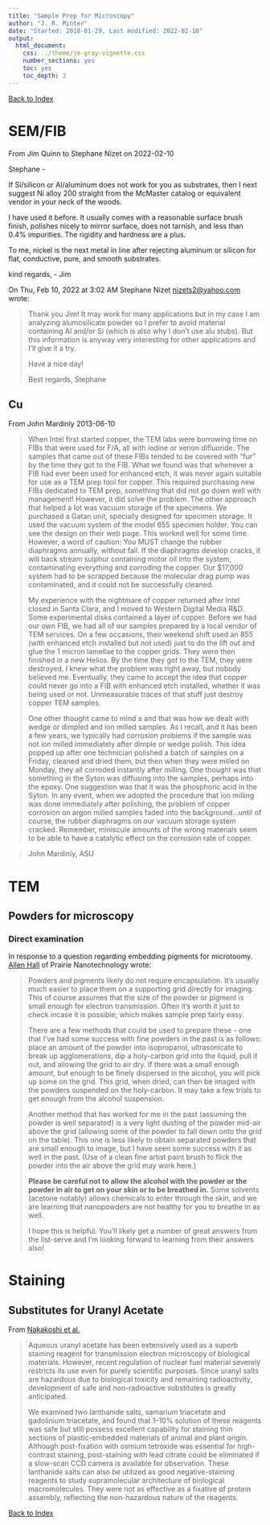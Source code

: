 ```yaml
---
title: "Sample Prep for Microscopy"
author: "J. R. Minter"
date: "Started: 2018-01-29, Last modified: 2022-02-10"
output:
  html_document:
    css: ../theme/jm-gray-vignette.css
    number_sections: yes
    toc: yes
    toc_depth: 3
---
```


[Back to Index](../README.html)

# SEM/FIB

From Jim Quinn to Stephane Nizet on 2022-02-10


Stephane -

If Si/silicon or Al/aluminum does not work for you as substrates,
then I next suggest Ni alloy 200 straight from the McMaster catalog
or equivalent vendor in your neck of the woods.

I have used it before.  It usually comes with a reasonable surface
brush finish, polishes nicely to mirror surface, does not tarnish,
and less than 0.4% impurities.  The rigidity and hardness are a plus.

To me, nickel is the next metal in line after rejecting aluminum
or silicon for flat, conductive, pure, and smooth substrates.

kind regards,
- Jim


On Thu, Feb 10, 2022 at 3:02 AM Stephane Nizet <nizets2@yahoo.com> wrote:

> Thank you Jim!
> It may work for many applications but in my case I am analyzing
> alumosilicate powder so I prefer to avoid material containing Al and/or Si
> (which is also why I don't use alu stubs).
> But this information is anyway very interesting for other applications and
> I'll give it a try.
>
> Have a nice day!
>
> Best regards,
> Stephane
>
>

## Cu
From John Mardinly 2013-06-10

> When Intel first started copper, the TEM labs were borrowing time on
> FIBs that were used for F/A, all with iodine or xenon difluoride. The
> samples that came out of these FIBs tended to be covered with "fur"
> by the time they got to the FIB. What we found was that whenever a
> FIB had ever been used for enhanced etch, it was never again suitable
> for use as a TEM prep tool for copper. This required purchasing new
> FIBs dedicated to TEM prep, something that did not go down well
> with management! However, it did solve the problem. The other
> approach that helped a lot was vacuum storage of the specimens.
> We purchased a Gatan unit, specially designed for specimen storage.
> It used the vacuum system of the model 655 specimen holder.
> You can see the design on their web page. This worked well
> for some time. However, a word of caution: You MUST change the
> rubber diaphragms annually, without fail. If the diaphragms
> develop cracks, it will back stream sulphur containing motor
> oil into the system, contaminating everything and corroding
> the copper. Our $17,000 system had to be scrapped because
> the molecular drag pump was contaminated, and it could not
> be successfully cleaned.
>
> My experience with the nightmare of copper returned after
> Intel closed in Santa Clara, and I moved to Western Digital
> Media R&D. Some experimental disks contained a layer of
> copper. Before we had our own FIB, we had all of our samples
> prepared by a local vendor of TEM services. On a few
> occasions, their weekend shift used an 855 (with enhanced
> etch installed but not used) just to do the lift out
> and glue the 1 micron lamellae to the copper grids. They
> were then finished in a new Helios. By the time they
> got to the TEM, they were destroyed. I knew what the
> problem was right away, but nobody believed me.
> Eventually, they came to accept the idea that copper
> could never go into a FIB with enhanced etch installed,
> whether it was being used or not. Unmeasurable traces
> of that stuff just destroy copper TEM samples.
> 
> One other thought came to mind a and that was how we dealt with
> wedge or dimpled and ion milled samples. As I recall, and it
> has been a few years, we typically had corrosion problems if
> the sample was not ion milled immediately after dimple or
> wedge polish. This idea popped up after one technician
> polished a batch of samples on a Friday, cleaned and dried
> them, but then when they were milled on Monday, they all
> corroded instantly after milling. One thought was that
> something in the Syton was diffusing into the samples,
> perhaps into the epoxy. One suggestion was that it was
> the phosphoric acid in the Syton. In any event, when we
> adopted the procedure that ion milling was done immediately
> after polishing, the problem of copper corrosion on argon
> milled samples faded into the background...until of course,
> the rubber  diaphragms on our vacuum storage system
> cracked. Remember, miniscule amounts of the wrong materials
> seem to be able to have a catalytic effect on the
> corrosion rate of copper.

> John Mardinly, ASU

# TEM

## Powders for microscopy

### Direct examination

In response to a question regarding embedding pigments for microtoomy.
[Allen Hall](mailto:ajhall@prairienanotech.com) of Prairie
Nanotechnology wrote:

> Powders and pigments likely do not require encapsulation.  It's
> usually much easier to place them on a supporting grid directly for
> imaging. This of course assumes that the size of the powder or pigment
> is small enough for electron transmission.  Often it's worth it just
> to check incase it is possible; which makes sample prep fairly easy.
> 
> There are a few methods that could be used to prepare these - one that
> I've had some success with fine powders in the past is as follows:
> place an amount of the powder into isopropanol, ultrasonicate to break
> up agglomerations, dip a holy-carbon grid into the liquid, pull it
> out, and allowing the grid to air dry.  If there was a small enough 
> amount, but enough to be finely dispersed in the alcohol, you will
> pick up some on the grid.  This grid, when dried, can then be imaged
> with the powders suspended on the holy-carbon.  It may take a few
> trials to get enough from the alcohol suspension.
> 
> Another method that has worked for me in the past (assuming the
> powder is well separated) is a very light dusting of the powder
> mid-air above the grid (allowing some of the powder to
> fall down onto the grid on the table). This one is less likely to
> obtain separated powders that are small enough to image, but I have
> seen some success with it as well in the past.  (Use of a clean fine
> artist paint brush to flick the powder into the air above the grid may
> work here.)
> 
> **Please be careful not to allow the alcohol with the powder or the**
> **powder in air to get on your skin or to be breathed in.**
> Some solvents (acetone notably) allows chemicals to enter through the
> skin, and we are learning that nanopowders are not healthy for you to
> breathe in as well.
> 
> I hope this is helpful.  You'll likely get a number of great answers
> from the list-serve and I'm looking forward to learning from their
> answers also!



# Staining

## Substitutes for Uranyl Acetate

From [Nakakoshi et al.](http://jmicro.oxfordjournals.org/content/60/6/401.abstract?etoc)

> Aqueous uranyl acetate has been extensively used as a superb staining
> reagent for transmission electron microscopy of biological materials.
> However, recent regulation of nuclear fuel material severely restricts
> its use even for purely scientific purposes. Since uranyl salts are
> hazardous due to biological toxicity and remaining radioactivity,
> development of safe and non-radioactive substitutes is greatly
> anticipated.
> 
> We examined two lanthanide salts, samarium triacetate and gadolinium
> triacetate, and found that 1–10% solution of these reagents was safe
> but still possess excellent capability for staining thin sections of
> plastic-embedded materials of animal and plant origin. Although
> post-fixation with osmium tetroxide was essential for high-contrast
> staining, post-staining with lead citrate could be eliminated if a
> slow-scan CCD camera is available for observation. These lanthanide
> salts can also be utilized as good negative-staining reagents to study
> supramolecular architecture of biological macromolecules. They were
> not as effective as a fixative of protein assembly, reflecting the
> non-hazardous nature of the reagents.


[Back to Index](../README.html)
